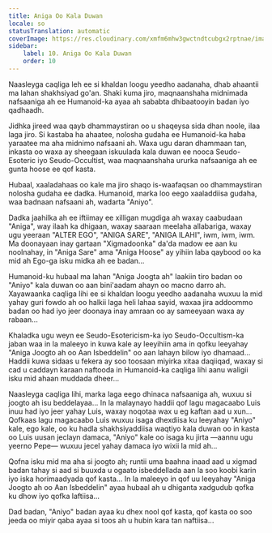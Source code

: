 ```yaml
---
title: Aniga Oo Kala Duwan
locale: so
statusTranslation: automatic
coverImage: https://res.cloudinary.com/xmfm6mhw3gwctndtcubgx2rptnae/image/upload/v1740468922/small_cover_tratado_de_psicologia_revolucionaria_a4c0dca4e0.webp
sidebar:
    label: 10. Aniga Oo Kala Duwan
    order: 10
---
```

Naasleyga caqliga leh ee si khaldan loogu yeedho aadanaha, dhab ahaantii ma lahan shakhsiyad go'an. Shaki kuma jiro, maqnaanshaha midnimada nafsaaniga ah ee Humanoid-ka ayaa ah sababta dhibaatooyin badan iyo qadhaadh.

Jidhka jireed waa qayb dhammaystiran oo u shaqeysa sida dhan noole, ilaa laga jiro. Si kastaba ha ahaatee, nolosha gudaha ee Humanoid-ka haba yaraatee ma aha midnimo nafsaani ah. Waxa ugu daran dhammaan tan, inkasta oo waxa ay sheegaan iskuulada kala duwan ee nooca Seudo-Esoteric iyo Seudo-Occultist, waa maqnaanshaha ururka nafsaaniga ah ee gunta hoose ee qof kasta.

Hubaal, xaaladahaas oo kale ma jiro shaqo is-waafaqsan oo dhammaystiran nolosha gudaha ee dadka. Humanoid, marka loo eego xaaladdiisa gudaha, waa badnaan nafsaani ah, wadarta "Aniyo".

Dadka jaahilka ah ee iftiimay ee xilligan mugdiga ah waxay caabudaan "Aniga", way ilaah ka dhigaan, waxay saaraan meelaha allabariga, waxay ugu yeeraan "ALTER EGO", "ANIGA SARE", "ANIGA ILAHI", iwm, iwm, iwm. Ma doonayaan inay gartaan "Xigmadoonka" da'da madow ee aan ku noolnahay, in "Aniga Sare" ama "Aniga Hoose" ay yihiin laba qaybood oo ka mid ah Ego-ga isku midka ah ee badan...

Humanoid-ku hubaal ma lahan "Aniga Joogta ah" laakiin tiro badan oo "Aniyo" kala duwan oo aan bini'aadam ahayn oo macno darro ah. Xayawaanka caqliga lihi ee si khaldan loogu yeedho aadanaha wuxuu la mid yahay guri fowdo ah oo halkii laga heli lahaa sayid, waxaa jira addoommo badan oo had iyo jeer doonaya inay amraan oo ay sameeyaan waxa ay rabaan...

Khaladka ugu weyn ee Seudo-Esotericism-ka iyo Seudo-Occultism-ka jaban waa in la maleeyo in kuwa kale ay leeyihiin ama in qofku leeyahay "Aniga Joogto ah oo Aan Isbeddelin" oo aan lahayn bilow iyo dhamaad... Haddii kuwa sidaas u fekera ay soo toosaan miyirka xitaa daqiiqad, waxay si cad u caddayn karaan naftooda in Humanoid-ka caqliga lihi aanu waligii isku mid ahaan muddada dheer...

Naasleyga caqliga lihi, marka laga eego dhinaca nafsaaniga ah, wuxuu si joogto ah isu beddelayaa... In la malaynayo haddii qof lagu magacaabo Luis inuu had iyo jeer yahay Luis, waxay noqotaa wax u eg kaftan aad u xun... Qofkaas lagu magacaabo Luis wuxuu isaga dhexdiisa ku leeyahay "Aniyo" kale, ego kale, oo ku hadla shakhsiyaddiisa waqtiyo kala duwan oo in kasta oo Luis uusan jeclayn damaca, "Aniyo" kale oo isaga ku jirta —aannu ugu yeerno Pepe— wuxuu jecel yahay damaca iyo wixii la mid ah...

Qofna isku mid ma aha si joogto ah; runtii uma baahna inaad aad u xigmad badan tahay si aad si buuxda u ogaato isbeddellada aan la soo koobi karin iyo iska horimaadyada qof kasta... In la maleeyo in qof uu leeyahay "Aniga Joogto ah oo Aan Isbeddelin" ayaa hubaal ah u dhiganta xadgudub qofka ku dhow iyo qofka laftiisa...

Dad badan, "Aniyo" badan ayaa ku dhex nool qof kasta, qof kasta oo soo jeeda oo miyir qaba ayaa si toos ah u hubin kara tan naftiisa...

